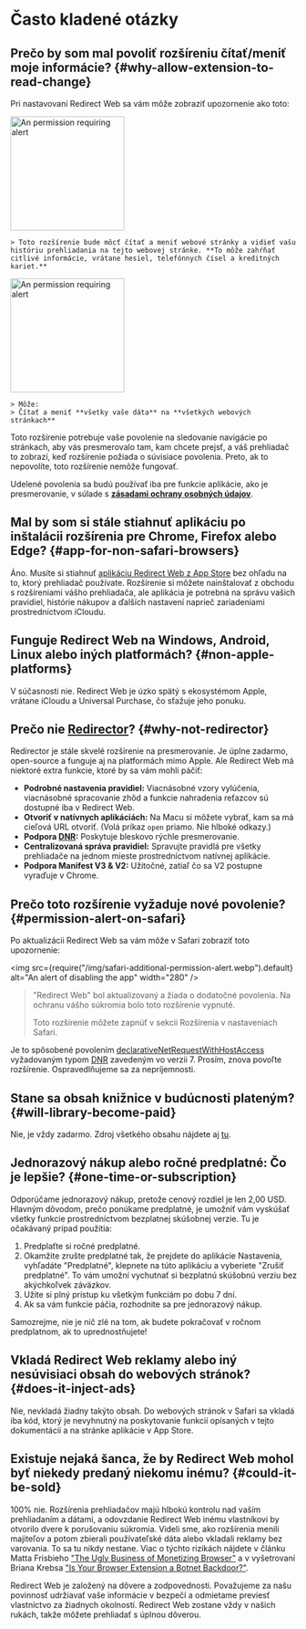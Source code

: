 
# Často kladené otázky

## Prečo by som mal povoliť rozšíreniu čítať/meniť moje informácie? {#why-allow-extension-to-read-change}

Pri nastavovaní Redirect Web sa vám môže zobraziť upozornenie ako toto:

<IfBrowserStore stores='appStore'>
    <Image src={PermissionAlertSafari} alt="An permission requiring alert" width="200" margin="0 0 16px 0" hasShadow={true} />

    > Toto rozšírenie bude môcť čítať a meniť webové stránky a vidieť vašu históriu prehliadania na tejto webovej stránke. **To môže zahŕňať citlivé informácie, vrátane hesiel, telefónnych čísel a kreditných kariet.**
</IfBrowserStore>

<IfBrowserStore stores='appStore' includes={false}>
    <Image src={PermissionAlertChrome} alt="An permission requiring alert" height="200" hasRoundedCorners={true} hasShadow={true} margin="0 0 16px 0" />

    > Môže:  
    > Čítať a meniť **všetky vaše dáta** na **všetkých webových stránkach**
</IfBrowserStore>

Toto rozšírenie potrebuje vaše povolenie na sledovanie navigácie po stránkach, aby vás presmerovalo tam, kam chcete prejsť, a váš prehliadač to zobrazí, keď rozšírenie požiada o súvisiace povolenia. Preto, ak to nepovolíte, toto rozšírenie nemôže fungovať.

Udelené povolenia sa budú používať iba pre funkcie aplikácie, ako je presmerovanie, v súlade s **[zásadami ochrany osobných údajov](./privacy-policy)**.

## Mal by som si stále stiahnuť aplikáciu po inštalácii rozšírenia pre Chrome, Firefox alebo Edge? {#app-for-non-safari-browsers}

Áno. Musíte si stiahnuť [aplikáciu Redirect Web z App Store](https://apps.apple.com/app/id1571283503) bez ohľadu na to, ktorý prehliadač používate. Rozšírenie si môžete nainštalovať z obchodu s rozšíreniami vášho prehliadača, ale aplikácia je potrebná na správu vašich pravidiel, histórie nákupov a ďalších nastavení naprieč zariadeniami prostredníctvom iCloudu.

## Funguje Redirect Web na Windows, Android, Linux alebo iných platformách? {#non-apple-platforms}

V súčasnosti nie. Redirect Web je úzko spätý s ekosystémom Apple, vrátane iCloudu a Universal Purchase, čo sťažuje jeho ponuku.

## Prečo nie [Redirector](https://github.com/einaregilsson/Redirector)? {#why-not-redirector}

Redirector je stále skvelé rozšírenie na presmerovanie. Je úplne zadarmo, open-source a funguje aj na platformách mimo Apple. Ale Redirect Web má niektoré extra funkcie, ktoré by sa vám mohli páčiť:

* **Podrobné nastavenia pravidiel:** Viacnásobné vzory vylúčenia, viacnásobné spracovanie zhôd a funkcie nahradenia reťazcov sú dostupné iba v Redirect Web.
* **Otvoriť v natívnych aplikáciách:** Na Macu si môžete vybrať, kam sa má cieľová URL otvoriť. (Volá príkaz `open` priamo. Nie hlboké odkazy.)
* **Podpora [DNR](https://blog.mozilla.org/addons/2023/05/17/declarativenetrequest-available-in-firefox/):** Poskytuje bleskovo rýchle presmerovanie.
* **Centralizovaná správa pravidiel:** Spravujte pravidlá pre všetky prehliadače na jednom mieste prostredníctvom natívnej aplikácie.
* **Podpora Manifest V3 & V2:** Užitočné, zatiaľ čo sa V2 postupne vyraďuje v Chrome.

## Prečo toto rozšírenie vyžaduje nové povolenie? {#permission-alert-on-safari}

Po aktualizácii Redirect Web sa vám môže v Safari zobraziť toto upozornenie:

<img src={require("/img/safari-additional-permission-alert.webp").default} alt="An alert of disabling the app" width="280" />

> "Redirect Web" bol aktualizovaný a žiada o dodatočné povolenia. Na ochranu vášho súkromia bolo toto rozšírenie vypnuté.
>
> Toto rozšírenie môžete zapnúť v sekcii Rozšírenia v nastaveniach Safari.

Je to spôsobené povolením [declarativeNetRequestWithHostAccess](https://developer.apple.com/documentation/safariservices/safari_web_extensions/blocking_content_with_your_safari_web_extension) vyžadovaným typom [DNR](./rule-settings#type) zavedeným vo verzii 7. Prosím, znova povoľte rozšírenie. Ospravedlňujeme sa za nepríjemnosti.

## Stane sa obsah knižnice v budúcnosti plateným? {#will-library-become-paid}

Nie, je vždy zadarmo. Zdroj všetkého obsahu nájdete aj [tu](https://github.com/mshibanami/redirect-web/tree/main/library).

## Jednorazový nákup alebo ročné predplatné: Čo je lepšie? {#one-time-or-subscription}

Odporúčame jednorazový nákup, pretože cenový rozdiel je len 2,00 USD.
Hlavným dôvodom, prečo ponúkame predplatné, je umožniť vám vyskúšať všetky funkcie prostredníctvom bezplatnej skúšobnej verzie. Tu je očakávaný prípad použitia:

1. Predplaťte si ročné predplatné.
2. Okamžite zrušte predplatné tak, že prejdete do aplikácie Nastavenia, vyhľadáte "Predplatné", klepnete na túto aplikáciu a vyberiete "Zrušiť predplatné". To vám umožní vychutnať si bezplatnú skúšobnú verziu bez akýchkoľvek záväzkov.
3. Užite si plný prístup ku všetkým funkciám po dobu 7 dní.
4. Ak sa vám funkcie páčia, rozhodnite sa pre jednorazový nákup.

Samozrejme, nie je nič zlé na tom, ak budete pokračovať v ročnom predplatnom, ak to uprednostňujete!

## Vkladá Redirect Web reklamy alebo iný nesúvisiaci obsah do webových stránok? {#does-it-inject-ads}

Nie, nevkladá žiadny takýto obsah. Do webových stránok v Safari sa vkladá iba kód, ktorý je nevyhnutný na poskytovanie funkcií opísaných v tejto dokumentácii a na stránke aplikácie v App Store.

## Existuje nejaká šanca, že by Redirect Web mohol byť niekedy predaný niekomu inému? {#could-it-be-sold}

100% nie. Rozšírenia prehliadačov majú hlbokú kontrolu nad vaším prehliadaním a dátami, a odovzdanie Redirect Web inému vlastníkovi by otvorilo dvere k porušovaniu súkromia. Videli sme, ako rozšírenia menili majiteľov a potom zbierali používateľské dáta alebo vkladali reklamy bez varovania. To sa tu nikdy nestane. Viac o týchto rizikách nájdete v článku Matta Frisbieho ["The Ugly Business of Monetizing Browser"](https://mattfrisbie.substack.com/p/the-ugly-business-of-monetizing-browser) a v vyšetrovaní Briana Krebsa ["Is Your Browser Extension a Botnet Backdoor?"](https://krebsonsecurity.com/2021/03/is-your-browser-extension-a-botnet-backdoor/).

Redirect Web je založený na dôvere a zodpovednosti. Považujeme za našu povinnosť udržiavať vaše informácie v bezpečí a odmietame previesť vlastníctvo za žiadnych okolností. Redirect Web zostane vždy v našich rukách, takže môžete prehliadať s úplnou dôverou.
